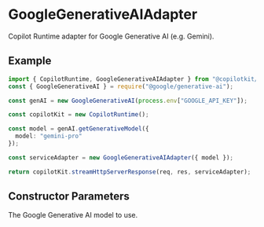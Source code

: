 
# GoogleGenerativeAIAdapter

Copilot Runtime adapter for Google Generative AI (e.g. Gemini).

## Example

```ts
import { CopilotRuntime, GoogleGenerativeAIAdapter } from "@copilotkit/runtime";
const { GoogleGenerativeAI } = require("@google/generative-ai");

const genAI = new GoogleGenerativeAI(process.env["GOOGLE_API_KEY"]);

const copilotKit = new CopilotRuntime();

const model = genAI.getGenerativeModel({
  model: "gemini-pro"
});

const serviceAdapter = new GoogleGenerativeAIAdapter({ model });

return copilotKit.streamHttpServerResponse(req, res, serviceAdapter);
```

## Constructor Parameters

<PropertyReference name="model" type="GenerativeModel" required>
  The Google Generative AI model to use.
</PropertyReference>
